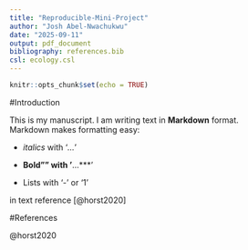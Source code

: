 ```yaml
---
title: "Reproducible-Mini-Project"
author: "Josh Abel-Nwachukwu"
date: "2025-09-11"
output: pdf_document
bibliography: references.bib
csl: ecology.csl
---
```


```r
knitr::opts_chunk$set(echo = TRUE)
```

#Introduction

This is my manuscript. I am writing text in **Markdown** format.\
Markdown makes formatting easy:

-   *italics* with '*...*'

-   **Bold"" with '**...\*\*\*'

-   Lists with '-' or '1'\

in text reference [@horst2020]

#References

@horst2020
